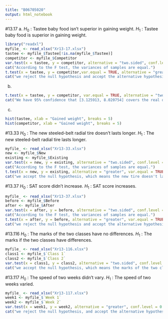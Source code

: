 ```yaml
---
title: "B06705020"
output: html_notebook
---
```

#13.17
a.
$H_0$ : Tastee baby food isn't superior in gaining weight.
$H_1$ : Tastee baby food is superior in gaining weight.
```r
library("readxl")
myfile_ <- read_xlsx("Xr13-17.xlsx")
tastee <- myfile_$Tastee[!is.na(myfile_$Tastee)]
competitor <- myfile_$Competitor
var.test(x = tastee, y = competitor, alternative = "two.sided", conf.level = 0.95)
cat("According to the F test, the variances of samples are equal.")
t.test(x = tastee, y = competitor,var.equal = TRUE, alternative = "greater", conf.level = 0.95)
cat("we reject the null hypothesis and accept the alternative hypothesis, which means the Tastee is indeed superior in making babies gain weight.")
```

b.
```r
t.test(x = tastee, y = competitor, var.equal = TRUE, alternative = "two.sided", conf.level = 0.95)
cat("We have 95% confidence that [3.125913, 8.020754] covers the real difference of the mean weight-gain between Tastee and its competitor.")
```
c.
```r
hist(tastee, xlab = "Gained weight", breaks = 5)
hist(competitor, xlab = "Gained weight", breaks = 5)
```

#13.33
$H_0$ : The new steeled-belt radial tire doesn't lasts longer.
$H_1$ : The new steeled-belt radial tire lasts longer.
```r
myfile_ <- read_xlsx("Xr13-33.xlsx")
new <- myfile_$New
existing <- myfile_$Existing
var.test(x = new, y = existing, alternative = "two.sided", conf.level = 0.95)
cat("According to the F test, the variances of samples are equal.")
t.test(x = new, y = existing, alternative = "greater", var.equal = TRUE, conf.level = 0.95)
cat("we accept the null hypothesis, which means the new tire doesn't lasts longer.")
```

#13.37
$H_0$ : SAT score didn't increase.
$H_1$ : SAT score increases.
```r
myfile_ <- read_xlsx("Xr13-37.xlsx")
before <- myfile_$Before
after <- myfile_$After
var.test(x = after, y = before, alternative = "two.sided", conf.level = 0.95)
cat("According to the F test, the variances of samples are equal.")
t.test(x = after, y = before, alternative = "greater", var.equal = TRUE, conf.level = 0.95)
cat("we reject the null hypothesis and accept the alternative hypothesis, which means the SAT score increases after the change in the school's start time.")
```

#13.116
$H_0$ : The marks of the two classes have no differences.
$H_1$ : The marks if the two classes have differences.
```r
myfile_ <- read_xlsx("Xr13-116.xlsx")
class1 <- myfile_$`Class 1`
class2 <- myfile_$`Class 2`
var.test(x = class1, y = class2, alternative = "two.sided", conf.level = 0.95)
cat("we accept the null hypothesis, which means the marks of the two classes has no differences in variation.")
```

#13.117
$H_0$ : The speed of two weeks didn't vary.
$H_1$ : The speed of two weeks varied.
```r
myfile_ <- read_xlsx("Xr13-117.xlsx")
week1 <- myfile_$`Week 1`
week2 <- myfile_$`Week 2`
var.test(x = week1, y = week2, alternative = "greater", conf.level = 0.95)
cat("we reject the null hypothesis, and accept the alternative hypothesis, which means the variation of the speed of two weeks differs.")
```


